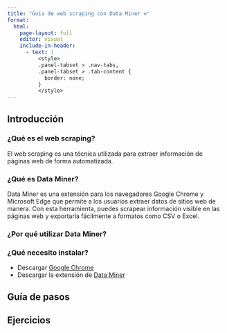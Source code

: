 ```yaml
---
title: "Guía de web scraping con Data Miner ⚒️"
format: 
  html:
    page-layout: full
    editor: visual
    include-in-header:
      - text: |
          <style>
          .panel-tabset > .nav-tabs,
          .panel-tabset > .tab-content {
            border: none;
          }
          </style>
---
```


::: {.panel-tabset .nav-pills}

## Introducción

### ¿Qué es el web scraping?

El web scraping es una técnica utilizada para extraer información de páginas web de forma automatizada.

### ¿Qué es Data Miner?

Data Miner es una extensión para los navegadores Google Chrome y Microsoft Edge que permite a los usuarios extraer datos de sitios web de manera. Con esta herramienta, puedes scrapear información visible en las páginas web y exportarla fácilmente a formatos como CSV o Excel.

### ¿Por qué utilizar Data Miner?

### ¿Qué necesito instalar?

- Descargar [Google Chrome](https://www.google.com/intl/es-419/chrome/dr/download/)
- Descargar la extensión de [Data Miner](https://chromewebstore.google.com/detail/data-scraper-easy-web-scr/nndknepjnldbdbepjfgmncbggmopgden)

## Guía de pasos


## Ejercicios

:::